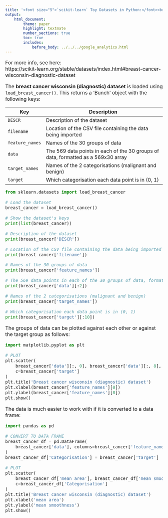 ```yaml
---
title: '<font size="5">`scikit-learn` Toy Datasets in Python:</font><br>Breast cancer wisconsin (diagnostic) dataset'
output:
    html_document:
        theme: paper
        highlight: textmate
        number_sections: true
        toc: true
        includes:
            before_body: ../../../google_analytics.html
---
```


<font size="3">

For more info, see here:  
https://scikit-learn.org/stable/datasets/index.html#breast-cancer-wisconsin-diagnostic-dataset

The **breast cancer wisconsin (diagnostic) dataset** is loaded using `load_breast_cancer()`. This returns a 'Bunch' object with the following keys:

| Key | Description |
|-----|-------------------------------------------------------------|
| `DESCR` | Description of the dataset |
| `filename` | Location of the CSV file containing the data being imported |
| `feature_names` | Names of the 30 groups of data |
| `data` | The 569 data points in each of the 30 groups of data, formatted as a 569x30 array |
| `target_names` | Names of the 2 categorisations (malignant and benign) |
| `target` | Which categorisation each data point is in (0, 1) |

```python
from sklearn.datasets import load_breast_cancer

# Load the dataset
breast_cancer = load_breast_cancer()

# Show the dataset's keys
print(list(breast_cancer))
```

```python
# Description of the dataset
print(breast_cancer['DESCR'])
```

```python
# Location of the CSV file containing the data being imported
print(breast_cancer['filename'])
```

```python
# Names of the 30 groups of data
print(breast_cancer['feature_names'])
```

```python
# The 569 data points in each of the 30 groups of data, formatted as a 569x30 array
print(breast_cancer['data'][:2])
```

```python
# Names of the 2 categorisations (malignant and benign)
print(breast_cancer['target_names'])
```

```python
# Which categorisation each data point is in (0, 1)
print(breast_cancer['target'][:10])
```

The groups of data can be plotted against each other or against the target
group as follows:

```python
import matplotlib.pyplot as plt

# PLOT
plt.scatter(
    breast_cancer['data'][:, 0], breast_cancer['data'][:, 8],
    c=breast_cancer['target']
)
plt.title('Breast cancer wisconsin (diagnostic) dataset')
plt.xlabel(breast_cancer['feature_names'][0])
plt.ylabel(breast_cancer['feature_names'][8])
plt.show()
```

The data is much easier to work with if it is converted to a data frame:

```python
import pandas as pd

# CONVERT TO DATA FRAME
breast_cancer_df = pd.DataFrame(
    breast_cancer['data'], columns=breast_cancer['feature_names']
)
breast_cancer_df['Categorisation'] = breast_cancer['target']

# PLOT
plt.scatter(
    breast_cancer_df['mean area'], breast_cancer_df['mean smoothness'],
    c=breast_cancer_df['Categorisation']
)
plt.title('Breast cancer wisconsin (diagnostic) dataset')
plt.xlabel('mean area')
plt.ylabel('mean smoothness')
plt.show()
```

</font>

